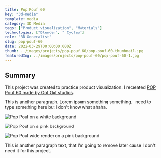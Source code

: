 ---
title: Pop Pouf 60
key: "3d-media"
template: media
category: 3D Media
tags: ["Product visualization", "Materials"]
technologies: ["Blender", " Cycles"]
role: "3D Generalist"
slug: pop-pouf-60
date: 2022-03-29T00:00:00.000Z
thumb: ../images/projects/pop-pouf-60/pop-pouf-60-thumbnail.jpg
featuredImg: ../images/projects/pop-pouf-60/pop-pouf-60-1.jpg
---


<Summary>

## Summary

<Grid2>

This project was created to practice product visualization. I recreated [POP Pouf 60 made by Oot Oot studios](https://oot-oot.com/product/pouf-pop-60-2/?v=a7bdee32cb21).

This is another paragraph. Lorem ipsum something something. I need to type something here but I don't know what ahaha.

</Grid2>
</Summary>

<Grid2>

<Item>

![Pop Pouf on a white background](../images/projects/pop-pouf-60/pop-pouf-60-4.jpg "Pop pouf 60 on a white background")

</Item>

<Item>

![Pop Pouf on a pink background](../images/projects/pop-pouf-60/pop-pouf-60-2.jpg "Pop pouf 60 on a pink background")

</Item>

</Grid2>

<Spacing />

<Item>

![Pop Pouf wide render on a pink background](../images/projects/pop-pouf-60/pop-pouf-60-3.jpg)

</Item>

<PSpacing>

This is another paragraph text, that I'm going to remove later cause I don't
need it for this project.

</PSpacing>
